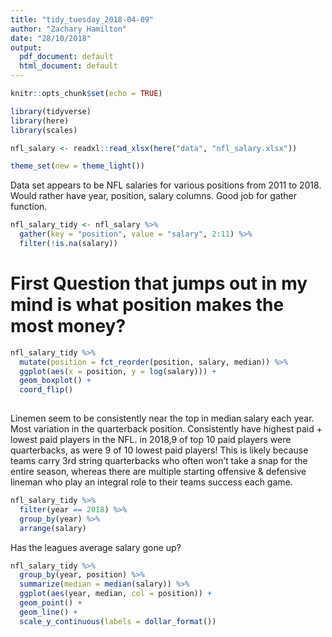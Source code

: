 ```yaml
---
title: "tidy_tuesday_2018-04-09"
author: "Zachary Hamilton"
date: "28/10/2018"
output:
  pdf_document: default
  html_document: default
---
```


```r
knitr::opts_chunk$set(echo = TRUE)
```

```r
library(tidyverse)
library(here)
library(scales)

nfl_salary <- readxl::read_xlsx(here("data", "nfl_salary.xlsx"))

theme_set(new = theme_light())


```

Data set appears to be NFL salaries for various positions from 2011 to 2018. Would rather have year, position, salary columns. Good job for gather function. 

```r
nfl_salary_tidy <- nfl_salary %>%
  gather(key = "position", value = "salary", 2:11) %>%
  filter(!is.na(salary))
```


# First Question that jumps out in my mind is what position makes the most money?

```r
nfl_salary_tidy %>%
  mutate(position = fct_reorder(position, salary, median)) %>%
  ggplot(aes(x = position, y = log(salary))) +
  geom_boxplot() +
  coord_flip() 
  
```

Linemen seem to be consistently near the top in median salary each year. Most variation in the quarterback position. Consistently have highest paid + lowest paid players in the NFL. in 2018,9 of top 10 paid players were quarterbacks, as were 9 of 10 lowest paid players! This is likely because teams carry 3rd string quarterbacks who often won't take a snap for the entire season, whereas there are multiple starting offensive & defensive lineman who play an integral role to their teams success each game. 

```r
nfl_salary_tidy %>%
  filter(year == 2018) %>%
  group_by(year) %>%
  arrange(salary)
```

Has the leagues average salary gone up?

```r
nfl_salary_tidy %>%
  group_by(year, position) %>%
  summarize(median = median(salary)) %>%
  ggplot(aes(year, median, col = position)) +
  geom_point() +
  geom_line() +
  scale_y_continuous(labels = dollar_format())
```

